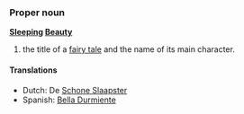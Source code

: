 ===Proper noun===
'''[[Sleeping]] [[Beauty]]'''

# the title of a [[fairy tale]] and the name of its main character.

====Translations====
*Dutch: De [[Schone Slaapster]]
*Spanish: [[Bella Durmiente]]